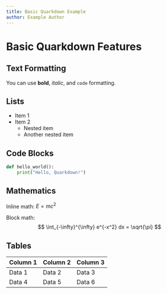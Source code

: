 ```yaml
---
title: Basic Quarkdown Example
author: Example Author
---
```


# Basic Quarkdown Features

## Text Formatting

You can use **bold**, *italic*, and `code` formatting.

## Lists

- Item 1
- Item 2
  - Nested item
  - Another nested item

## Code Blocks

```python
def hello_world():
    print("Hello, Quarkdown!")
```

## Mathematics

Inline math: $E = mc^2$

Block math:
$$
\int_{-\infty}^{\infty} e^{-x^2} dx = \sqrt{\pi}
$$

## Tables

| Column 1 | Column 2 | Column 3 |
|----------|----------|----------|
| Data 1   | Data 2   | Data 3   |
| Data 4   | Data 5   | Data 6   |
